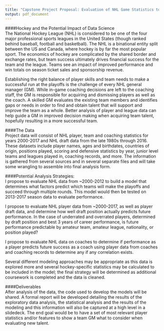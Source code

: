 ```yaml
---
title: "Capstone Project Proposal: Evaluation of NHL Game Statistics to Predict Team Performance"
output: pdf_document
---
```


####Hockey and the Potential Impact of Data Science  
The National Hockey League (NHL) is considered to be one of the four major professional sports leagues in the United States (though ranked behind baseball, football and basketball).  The NHL is a binational entity split between the US and Canada, where hockey is by far the most popular sport.  The economics of hockey are complicated by the shared border and exchange rates, but team success ultimately drives financial success for the team and the league.  Teams see an impact of improved performance and win totals on season ticket sales and sponsorship revenue.   
 
Establishing the right balance of player skills and team needs to make a successful run at the playoffs is the challenge of every NHL general manager (GM). While in-game coaching decisions are left to the coaching staff, the GM is responsible for acquiring and dismissing players as well as the coach. A skilled GM evaluates the existing team members and identifies gaps or needs in order to find and obtain talent that will support and improve the team as a  whole.  Better analysis of player and league data can help guide a GM in improved decision making when acquiring team talent, hopefully resulting in a more successful team.     

####The Data  
Project data will consist of NHL player, team and coaching statistics for years 2000-2017 and NHL draft data from the late 1980s through 2016.  These datasets include player names, ages and birthdates, countries of origin, positions played, scoring and defensive statistics by year, junior level teams and leagues played in, coaching records, and more.  The information is gathered from several sources and in several separate files and will take some wrangling to assemble into final analysis form.    

####Potential Analysis Strategies:   
I propose to evaluate NHL data from ~2000-2012 to build a model that determines what factors predict which teams will make the playoffs and succeed through multiple rounds. This model would then be tested on 2013-2017 season data to evaluate performance.    
 
I propose to evaluate NHL player data from ~2000-2017, as well as player draft data, and determine how well draft position actually predicts future performance.  In the case of underrated and overrated players, determined by draft position and best 3 years of career performance, is future performance predictable by amateur team, amateur league, nationality, or position played?  
 
I propose to evaluate NHL data on coaches to determine if performance as a player predicts future success as a coach using player data from coaches and coaching records to determine any if any correlation exists.  

Several different modeling approaches may be appropriate as this data is explored more and several hockey-specific statistics may be calculated to be included in the model; the final strategy will be determined as additional coursework is completed and the data is cleaned.  

####Deliverables  
After analysis of the data, the code used to develop the models will be shared.  A formal report will be developed detailing the results of the exploratory data analysis, the statistical analysis and the results of the modeling and this information will also be captured at a high level in a slidedeck.  The end goal would be to have a set of most relevant player statistics and/or features to show a team GM what to consider when evaluating new talent.  
